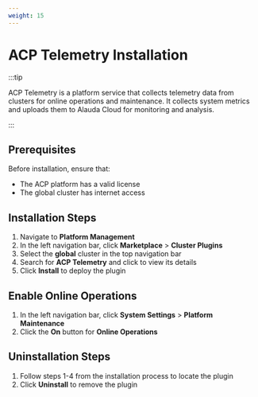 ```yaml
---
weight: 15
---
```


# ACP Telemetry Installation

:::tip

ACP Telemetry is a platform service that collects telemetry data from clusters for online operations and maintenance. It collects system metrics and uploads them to Alauda Cloud for monitoring and analysis.

:::

## Prerequisites

Before installation, ensure that:
- The ACP platform has a valid license
- The global cluster has internet access

## Installation Steps

1. Navigate to **Platform Management**
2. In the left navigation bar, click **Marketplace** > **Cluster Plugins**
3. Select the **global** cluster in the top navigation bar
4. Search for **ACP Telemetry** and click to view its details
5. Click **Install** to deploy the plugin

## Enable Online Operations

1. In the left navigation bar, click **System Settings** > **Platform Maintenance**
2. Click the **On** button for **Online Operations**

## Uninstallation Steps

1. Follow steps 1-4 from the installation process to locate the plugin
2. Click **Uninstall** to remove the plugin













